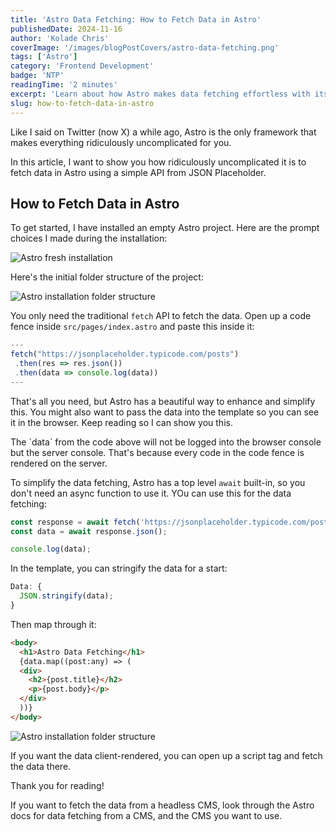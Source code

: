 ```yaml
---
title: 'Astro Data Fetching: How to Fetch Data in Astro'
publishedDate: 2024-11-16
author: 'Kolade Chris'
coverImage: '/images/blogPostCovers/astro-data-fetching.png'
tags: ['Astro']
category: 'Frontend Development'
badge: 'NTP'
readingTime: '2 minutes'
excerpt: 'Learn about how Astro makes data fetching effortless with its built-in top-level await support'
slug: how-to-fetch-data-in-astro
---
```



Like I said on Twitter (now X) a while ago, Astro is the only framework that makes everything ridiculously uncomplicated for you.

In this article, I want to show you how ridiculously uncomplicated it is to fetch data in Astro using a simple API from JSON Placeholder.

## How to Fetch Data in Astro

To get started, I have installed an empty Astro project. Here are the prompt choices I made during the installation:

![Astro fresh installation](../../../public/images/blogPostImages/astro-data-fetching/astro-installation.png)

Here's the initial folder structure of the project:

![Astro installation folder structure](../../../public/images/blogPostImages/astro-data-fetching/folder-structure.png)

You only need the traditional `fetch` API to fetch the data. Open up a code fence inside `src/pages/index.astro` and paste this inside it:

```js
---
fetch("https://jsonplaceholder.typicode.com/posts")
 .then(res => res.json())
 .then(data => console.log(data))
---
```

That's all you need, but Astro has a beautiful way to enhance and simplify this. You might also want to pass the data into the template so you can see it in the browser. Keep reading so I can show you this.

<NoteAlertBox>
  The `data` from the code above will not be logged into the browser console but
  the server console. That's because every code in the code fence is rendered on
  the server.
</NoteAlertBox>

To simplify the data fetching, Astro has a top level `await` built-in, so you don't need an async function to use it. YOu can use this for the data fetching:

```js
const response = await fetch('https://jsonplaceholder.typicode.com/posts');
const data = await response.json();

console.log(data);
```

In the template, you can stringify the data for a start:

```js
Data: {
  JSON.stringify(data);
}
```

Then map through it:

```html
<body>
  <h1>Astro Data Fetching</h1>
  {data.map((post:any) => (
  <div>
    <h2>{post.title}</h2>
    <p>{post.body}</p>
  </div>
  ))}
</body>
```

![Astro installation folder structure](../../../public/images/blogPostImages/astro-data-fetching/data-fetched.png)

<TipAlertBox>
  If you want the data client-rendered, you can open up a script tag and fetch
  the data there.
</TipAlertBox>

Thank you for reading!

If you want to fetch the data from a headless CMS, look through the Astro docs for data fetching from a CMS, and the CMS you want to use.
